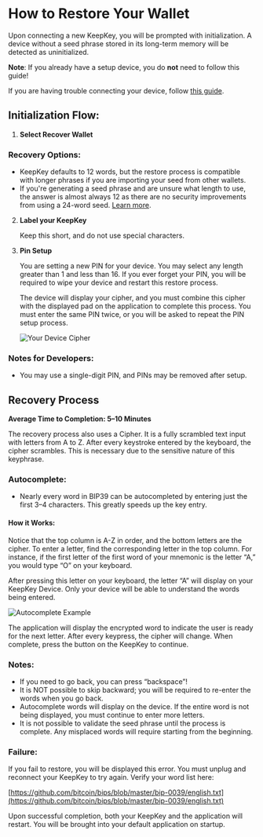 # How to Restore Your Wallet

Upon connecting a new KeepKey, you will be prompted with initialization. A device without a seed phrase stored in its long-term memory will be detected as uninitialized.

**Note**: If you already have a setup device, you do **not** need to follow this guide!

If you are having trouble connecting your device, follow [this guide](link-to-trouble-connecting-guide).

## Initialization Flow:

1. **Select Recover Wallet**

### Recovery Options:

- KeepKey defaults to 12 words, but the restore process is compatible with longer phrases if you are importing your seed from other wallets.
- If you're generating a seed phrase and are unsure what length to use, the answer is almost always 12 as there are no security improvements from using a 24-word seed. [Learn more](https://example.com/link-to-security-info).

2. **Label your KeepKey**

   Keep this short, and do not use special characters.

3. **Pin Setup**

   You are setting a new PIN for your device. You may select any length greater than 1 and less than 16. If you ever forget your PIN, you will be required to wipe your device and restart this restore process.

   The device will display your cipher, and you must combine this cipher with the displayed pad on the application to complete this process. You must enter the same PIN twice, or you will be asked to repeat the PIN setup process.

   ![Your Device Cipher](/path/to/your/image.jpg "Device Cipher Display")

### Notes for Developers:

- You may use a single-digit PIN, and PINs may be removed after setup.

## Recovery Process

**Average Time to Completion: 5–10 Minutes**

The recovery process also uses a Cipher. It is a fully scrambled text input with letters from A to Z. After every keystroke entered by the keyboard, the cipher scrambles. This is necessary due to the sensitive nature of this keyphrase.

### Autocomplete:

- Nearly every word in BIP39 can be autocompleted by entering just the first 3–4 characters. This greatly speeds up the key entry.

#### How it Works:

Notice that the top column is A-Z in order, and the bottom letters are the cipher. To enter a letter, find the corresponding letter in the top column. For instance, if the first letter of the first word of your mnemonic is the letter “A,” you would type “O” on your keyboard.

After pressing this letter on your keyboard, the letter “A” will display on your KeepKey Device. Only your device will be able to understand the words being entered.

![Autocomplete Example](/path/to/autocomplete/image.jpg "Autocomplete in Action")

The application will display the encrypted word to indicate the user is ready for the next letter. After every keypress, the cipher will change. When complete, press the button on the KeepKey to continue.

### Notes:

- If you need to go back, you can press “backspace”!
- It is NOT possible to skip backward; you will be required to re-enter the words when you go back.
- Autocomplete words will display on the device. If the entire word is not being displayed, you must continue to enter more letters.
- It is not possible to validate the seed phrase until the process is complete. Any misplaced words will require starting from the beginning.

### Failure:

If you fail to restore, you will be displayed this error. You must unplug and reconnect your KeepKey to try again. Verify your word list here:

[https://github.com/bitcoin/bips/blob/master/bip-0039/english.txt](https://github.com/bitcoin/bips/blob/master/bip-0039/english.txt)

Upon successful completion, both your KeepKey and the application will restart. You will be brought into your default application on startup.
